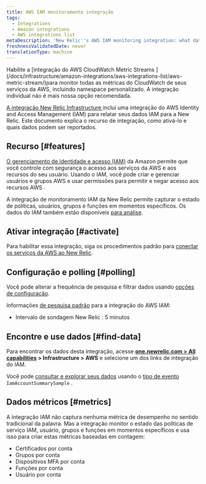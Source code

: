 ```yaml
---
title: AWS IAM monitoramento integração
tags:
  - Integrations
  - Amazon integrations
  - AWS integrations list
metaDescription: 'New Relic''s AWS IAM monitoring integration: what data it reports, and how to enable it.'
freshnessValidatedDate: never
translationType: machine
---
```


<Callout variant="important">
  Habilite a [integração do AWS CloudWatch Metric Streams ](/docs/infrastructure/amazon-integrations/aws-integrations-list/aws-metric-stream/)para monitor todas as métricas do CloudWatch de seus serviços da AWS, incluindo namespace personalizado. A integração individual não é mais nossa opção recomendada.
</Callout>

[A integração New Relic Infrastructure ](/docs/infrastructure/integrations-getting-started/getting-started/introduction-infrastructure-integrations)inclui uma integração do AWS Identity and Access Management (IAM) para relatar seus dados IAM para a New Relic. Este documento explica o recurso de integração, como ativá-lo e quais dados podem ser reportados.

## Recurso [#features]

[O gerenciamento de identidade e acesso (IAM)](https://aws.amazon.com/iam/) da Amazon permite que você controle com segurança o acesso aos serviços da AWS e aos recursos do seu usuário. Usando o IAM, você pode criar e gerenciar usuários e grupos AWS e usar permissões para permitir e negar acesso aos recursos AWS .

A integração de monitoramento IAM da New Relic permite capturar o estado de políticas, usuários, grupos e funções em momentos específicos. Os dados do IAM também estão disponíveis [para análise](/docs/infrastructure/infrastructure-integrations/getting-started/connect-aws-integrations-infrastructure#insights).

## Ativar integração [#activate]

Para habilitar essa integração, siga os procedimentos padrão para [conectar os serviços da AWS ao New Relic](/docs/infrastructure/infrastructure-integrations/getting-started/connect-aws-integrations-infrastructure).

## Configuração e polling [#polling]

Você pode alterar a frequência de pesquisa e filtrar dados usando [opções de configuração](/docs/integrations/new-relic-integrations/getting-started/configure-polling-frequency-data-collection-cloud-integrations).

Informações [de pesquisa padrão](/docs/infrastructure/amazon-integrations/aws-integrations-list/aws-polling-intervals-infrastructure-integrations) para a integração do AWS IAM:

* Intervalo de sondagem New Relic : 5 minutos

## Encontre e use dados [#find-data]

Para encontrar os dados desta integração, acesse <DoNotTranslate>**[one.newrelic.com > All capabilities](https://one.newrelic.com/all-capabilities) > Infrastructure > AWS**</DoNotTranslate> e selecione um dos links de integração do IAM.

Você pode [consultar e explorar seus dados](/docs/using-new-relic/data/understand-data/query-new-relic-data) usando o [tipo de evento](/docs/data-apis/understand-data/new-relic-data-types/#event-data) `IamAccountSummarySample` .

## Dados métricos [#metrics]

A integração IAM não captura nenhuma métrica de desempenho no sentido tradicional da palavra. Mas a integração monitor o estado das políticas de serviço IAM, usuário, grupos e funções em momentos específicos e usa isso para criar estas métricas baseadas em contagem:

* Certificados por conta
* Grupos por conta
* Dispositivos MFA por conta
* Funções por conta
* Usuário por conta